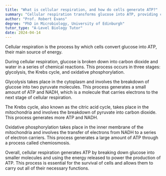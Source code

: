 ```yaml
---
title: "What is cellular respiration, and how do cells generate ATP?"
summary: "Cellular respiration transforms glucose into ATP, providing cells with their primary energy source."
author: "Prof. Robert Evans"
degree: "PhD in Microbiology, University of Edinburgh"
tutor_type: "A-Level Biology Tutor"
date: 2024-04-14
---
```


Cellular respiration is the process by which cells convert glucose into ATP, their main source of energy.

During cellular respiration, glucose is broken down into carbon dioxide and water in a series of chemical reactions. This process occurs in three stages: glycolysis, the Krebs cycle, and oxidative phosphorylation.

Glycolysis takes place in the cytoplasm and involves the breakdown of glucose into two pyruvate molecules. This process generates a small amount of ATP and NADH, which is a molecule that carries electrons to the next stage of cellular respiration.

The Krebs cycle, also known as the citric acid cycle, takes place in the mitochondria and involves the breakdown of pyruvate into carbon dioxide. This process generates more ATP and NADH.

Oxidative phosphorylation takes place in the inner membrane of the mitochondria and involves the transfer of electrons from NADH to a series of electron carriers. This process generates a large amount of ATP through a process called chemiosmosis.

Overall, cellular respiration generates ATP by breaking down glucose into smaller molecules and using the energy released to power the production of ATP. This process is essential for the survival of cells and allows them to carry out all of their necessary functions.
    